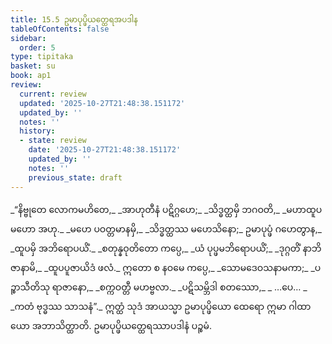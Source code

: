 ```yaml
---
title: 15.5 ဥမာပုပ္ဖိယတ္ထေရအပဒါန
tableOfContents: false
sidebar:
  order: 5
type: tipitaka
basket: su
book: ap1
review:
  current: review
  updated: '2025-10-27T21:48:38.151172'
  updated_by: ''
  notes: ''
  history:
  - state: review
    date: '2025-10-27T21:48:38.151172'
    updated_by: ''
    notes: ''
    previous_state: draft
---
```



<ReviewStatus review={frontmatter.review} showDetails={true} />

<HypothesisAnnotation frontmatter={frontmatter} />

<DynamicBreadcrumb />

<Division number="21" book="ap1" e="ch" v="20" p="190">

<Paragraph number="2306" type="verses" book="ap1">
_“နိဗ္ဗုတေ လောကမဟိတေ,_  
_အာဟုတီနံ ပဋိဂ္ဂဟေ;_  
_သိဒ္ဓတ္ထမှိ ဘဂဝတိ,_  
_မဟာထူပမဟော အဟု._  

</Paragraph>

</Division>
<Division number="22" book="ap1" e="ch" v="20" p="190">

<Paragraph number="2307" type="verses" book="ap1">
_မဟေ ပဝတ္တမာနမှိ,_  
_သိဒ္ဓတ္ထဿ မဟေသိနော;_  
ဥမာပုပ္ဖံ ဂဟေတွာန,_  
_ထူပမှိ အဘိရောပယိံ._  

</Paragraph>

</Division>
<Division number="23" book="ap1" e="ch" v="20" p="190">

<Paragraph number="2308" type="verses" book="ap1">
_စတုန္နဝုတိတော ကပ္ပေ,_  
_ယံ ပုပ္ဖမဘိရောပယိံ;_  
_ဒုဂ္ဂတိံ နာဘိဇာနာမိ,_  
_ထူပပူဇာယိဒံ ဖလံ._  

</Paragraph>

</Division>
<Division number="24" book="ap1" e="ch" v="20" p="190">

<Paragraph number="2309" type="verses" book="ap1">
ဣတော စ နဝမေ ကပ္ပေ,_  
_သောမဒေဝသနာမကာ;_  
_ပဉ္စာသီတိသု ရာဇာနော,_  
_စက္ကဝတ္တီ မဟဗ္ဗလာ._  

</Paragraph>

</Division>
<Division number="25" book="ap1" e="ch" v="20" p="190">

<Paragraph number="2310" type="verses" book="ap1">
_ပဋိသမ္ဘိဒါ စတဿော,_  
_ …ပေ… _  
_ကတံ ဗုဒ္ဓဿ သာသနံ”._  

</Paragraph>

<Paragraph number="2311" book="ap1">
ဣတ္ထံ သုဒံ အာယသ္မာ ဥမာပုပ္ဖိယော ထေရော ဣမာ ဂါထာယော အဘာသိတ္ထာတိ.

</Paragraph>
</Division>

<Paragraph number="2312" type="center" book="ap1">
ဥမာပုပ္ဖိယတ္ထေရဿာပဒါနံ ပဉ္စမံ.
</Paragraph>